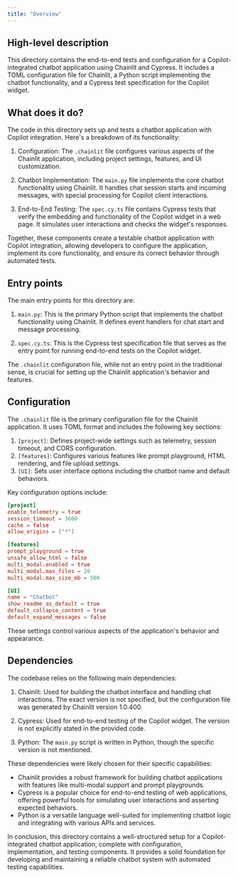 ```yaml
---
title: "Overview"
---
```


## High-level description
This directory contains the end-to-end tests and configuration for a Copilot-integrated chatbot application using Chainlit and Cypress. It includes a TOML configuration file for Chainlit, a Python script implementing the chatbot functionality, and a Cypress test specification for the Copilot widget.

## What does it do?
The code in this directory sets up and tests a chatbot application with Copilot integration. Here's a breakdown of its functionality:

1. Configuration: The `.chainlit` file configures various aspects of the Chainlit application, including project settings, features, and UI customization.

2. Chatbot Implementation: The `main.py` file implements the core chatbot functionality using Chainlit. It handles chat session starts and incoming messages, with special processing for Copilot client interactions.

3. End-to-End Testing: The `spec.cy.ts` file contains Cypress tests that verify the embedding and functionality of the Copilot widget in a web page. It simulates user interactions and checks the widget's responses.

Together, these components create a testable chatbot application with Copilot integration, allowing developers to configure the application, implement its core functionality, and ensure its correct behavior through automated tests.

## Entry points
The main entry points for this directory are:

1. `main.py`: This is the primary Python script that implements the chatbot functionality using Chainlit. It defines event handlers for chat start and message processing.

2. `spec.cy.ts`: This is the Cypress test specification file that serves as the entry point for running end-to-end tests on the Copilot widget.

The `.chainlit` configuration file, while not an entry point in the traditional sense, is crucial for setting up the Chainlit application's behavior and features.

## Configuration
The `.chainlit` file is the primary configuration file for the Chainlit application. It uses TOML format and includes the following key sections:

1. `[project]`: Defines project-wide settings such as telemetry, session timeout, and CORS configuration.
2. `[features]`: Configures various features like prompt playground, HTML rendering, and file upload settings.
3. `[UI]`: Sets user interface options including the chatbot name and default behaviors.

Key configuration options include:

```toml
[project]
enable_telemetry = true
session_timeout = 3600
cache = false
allow_origins = ["*"]

[features]
prompt_playground = true
unsafe_allow_html = false
multi_modal.enabled = true
multi_modal.max_files = 20
multi_modal.max_size_mb = 500

[UI]
name = "Chatbot"
show_readme_as_default = true
default_collapse_content = true
default_expand_messages = false
```

These settings control various aspects of the application's behavior and appearance.

## Dependencies
The codebase relies on the following main dependencies:

1. Chainlit: Used for building the chatbot interface and handling chat interactions. The exact version is not specified, but the configuration file was generated by Chainlit version 1.0.400.

2. Cypress: Used for end-to-end testing of the Copilot widget. The version is not explicitly stated in the provided code.

3. Python: The `main.py` script is written in Python, though the specific version is not mentioned.

These dependencies were likely chosen for their specific capabilities:
- Chainlit provides a robust framework for building chatbot applications with features like multi-modal support and prompt playgrounds.
- Cypress is a popular choice for end-to-end testing of web applications, offering powerful tools for simulating user interactions and asserting expected behaviors.
- Python is a versatile language well-suited for implementing chatbot logic and integrating with various APIs and services.

In conclusion, this directory contains a well-structured setup for a Copilot-integrated chatbot application, complete with configuration, implementation, and testing components. It provides a solid foundation for developing and maintaining a reliable chatbot system with automated testing capabilities.